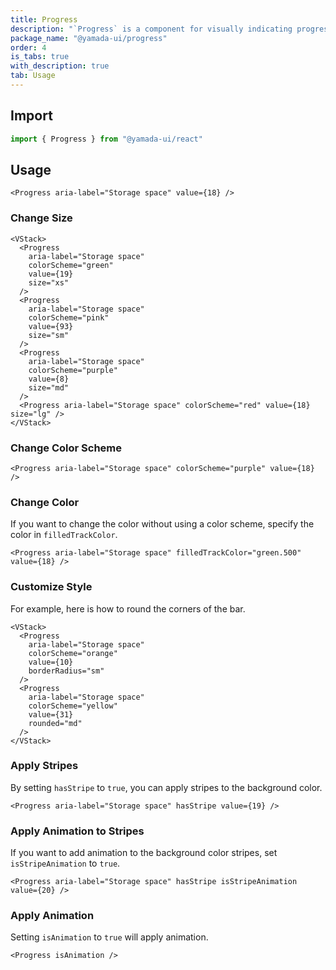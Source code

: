 ```yaml
---
title: Progress
description: "`Progress` is a component for visually indicating progress."
package_name: "@yamada-ui/progress"
order: 4
is_tabs: true
with_description: true
tab: Usage
---
```


## Import

```ts
import { Progress } from "@yamada-ui/react"
```

## Usage

```tsx
<Progress aria-label="Storage space" value={18} />
```

### Change Size

```tsx
<VStack>
  <Progress
    aria-label="Storage space"
    colorScheme="green"
    value={19}
    size="xs"
  />
  <Progress
    aria-label="Storage space"
    colorScheme="pink"
    value={93}
    size="sm"
  />
  <Progress
    aria-label="Storage space"
    colorScheme="purple"
    value={8}
    size="md"
  />
  <Progress aria-label="Storage space" colorScheme="red" value={18} size="lg" />
</VStack>
```

### Change Color Scheme

```tsx
<Progress aria-label="Storage space" colorScheme="purple" value={18} />
```

### Change Color

If you want to change the color without using a color scheme, specify the color in `filledTrackColor`.

```tsx
<Progress aria-label="Storage space" filledTrackColor="green.500" value={18} />
```

### Customize Style

For example, here is how to round the corners of the bar.

```tsx
<VStack>
  <Progress
    aria-label="Storage space"
    colorScheme="orange"
    value={10}
    borderRadius="sm"
  />
  <Progress
    aria-label="Storage space"
    colorScheme="yellow"
    value={31}
    rounded="md"
  />
</VStack>
```

### Apply Stripes

By setting `hasStripe` to `true`, you can apply stripes to the background color.

```tsx
<Progress aria-label="Storage space" hasStripe value={19} />
```

### Apply Animation to Stripes

If you want to add animation to the background color stripes, set `isStripeAnimation` to `true`.

```tsx
<Progress aria-label="Storage space" hasStripe isStripeAnimation value={20} />
```

### Apply Animation

Setting `isAnimation` to `true` will apply animation.

```tsx
<Progress isAnimation />
```
